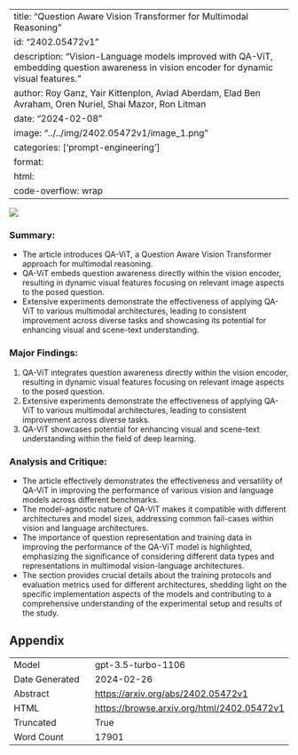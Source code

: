 
---
title: "Question Aware Vision Transformer for Multimodal Reasoning"
id: "2402.05472v1"
description: "Vision-Language models improved with QA-ViT, embedding question awareness in vision encoder for dynamic visual features."
author: Roy Ganz, Yair Kittenplon, Aviad Aberdam, Elad Ben Avraham, Oren Nuriel, Shai Mazor, Ron Litman
date: "2024-02-08"
image: "../../img/2402.05472v1/image_1.png"
categories: ['prompt-engineering']
format:
  html:
    code-overflow: wrap
---

![](../../img/2402.05472v1/image_1.png)

### Summary:
- The article introduces QA-ViT, a Question Aware Vision Transformer approach for multimodal reasoning.
- QA-ViT embeds question awareness directly within the vision encoder, resulting in dynamic visual features focusing on relevant image aspects to the posed question.
- Extensive experiments demonstrate the effectiveness of applying QA-ViT to various multimodal architectures, leading to consistent improvement across diverse tasks and showcasing its potential for enhancing visual and scene-text understanding.

### Major Findings:
1. QA-ViT integrates question awareness directly within the vision encoder, resulting in dynamic visual features focusing on relevant image aspects to the posed question.
2. Extensive experiments demonstrate the effectiveness of applying QA-ViT to various multimodal architectures, leading to consistent improvement across diverse tasks.
3. QA-ViT showcases potential for enhancing visual and scene-text understanding within the field of deep learning.

### Analysis and Critique:
- The article effectively demonstrates the effectiveness and versatility of QA-ViT in improving the performance of various vision and language models across different benchmarks.
- The model-agnostic nature of QA-ViT makes it compatible with different architectures and model sizes, addressing common fail-cases within vision and language architectures.
- The importance of question representation and training data in improving the performance of the QA-ViT model is highlighted, emphasizing the significance of considering different data types and representations in multimodal vision-language architectures.
- The section provides crucial details about the training protocols and evaluation metrics used for different architectures, shedding light on the specific implementation aspects of the models and contributing to a comprehensive understanding of the experimental setup and results of the study.

## Appendix

|          |          |
|----------|----------|
| Model     | gpt-3.5-turbo-1106       |
| Date Generated     | 2024-02-26       |
| Abstract | [https://arxiv.org/abs/2402.05472v1](https://arxiv.org/abs/2402.05472v1)        |
| HTML     | [https://browse.arxiv.org/html/2402.05472v1](https://browse.arxiv.org/html/2402.05472v1)       |
| Truncated       | True       |
| Word Count       | 17901       |